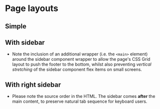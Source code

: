 
<Meta of={Page} />

# Page layouts
## Simple

<Canvas of={Page.Page} />

## With sidebar
- Note the inclusion of an additional wrapper (i.e. the `<main>` element) around the sidebar component wrapper to allow the page's CSS Grid layout to push the footer to the bottom, whilst also preventing *vertical stretching* of the sidebar component flex items on small screens.

<Canvas of={Page.PageSidebar} />

## With right sidebar
- Please note the source order in the HTML. The sidebar comes **after** the main content, to preserve natural tab sequence for keyboard users.

<Canvas of={Page.PageSidebarRight} />
